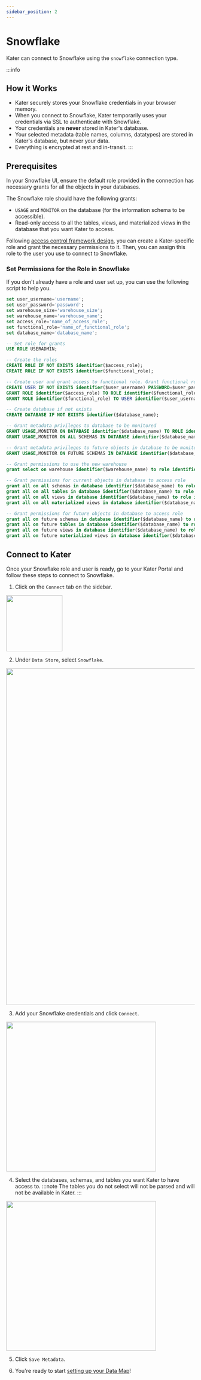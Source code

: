 ```yaml
---
sidebar_position: 2
---
```


# Snowflake

Kater can connect to Snowflake using the `snowflake` connection type.

:::info
## How it Works
* Kater securely stores your Snowflake credentials in your browser memory. 
* When you connect to Snowflake, Kater temporarily uses your credentials via SSL to authenticate with Snowflake. 
* Your credentials are **never** stored in Kater's database.  
* Your selected metadata (table names, columns, datatypes) are stored in Kater's database, but never your data. 
* Everything is encrypted at rest and in-transit. 
:::

## Prerequisites
In your Snowflake UI, ensure the default role provided in the connection has necessary grants for all the objects in your databases.

The Snowflake role should have the following grants:
- `USAGE` and `MONITOR` on the database (for the information schema to be accessible).
- Read-only access to all the tables, views, and materialized views in the database that you want Kater to access.

Following [access control framework design](../../blog/Access%20Control%20Framework%20Design), you can create a Kater-specific role and grant the necessary permissions to it. Then, you can assign this role to the user you use to connect to Snowflake.

### Set Permissions for the Role in Snowflake
If you don't already have a role and user set up, you can use the following script to help you.

```sql
set user_username='username';
set user_password='password';
set warehouse_size='warehouse_size';
set warehouse_name='warehouse_name';
set access_role='name_of_access_role';
set functional_role='name_of_functional_role';
set database_name='database_name';

-- Set role for grants
USE ROLE USERADMIN;

-- Create the roles
CREATE ROLE IF NOT EXISTS identifier($access_role);
CREATE ROLE IF NOT EXISTS identifier($functional_role);

-- Create user and grant access to functional role. Grant functional role access to access role.
CREATE USER IF NOT EXISTS identifier($user_username) PASSWORD=$user_password DEFAULT_ROLE=$functional_role;
GRANT ROLE identifier($access_role) TO ROLE identifier($functional_role);
GRANT ROLE identifier($functional_role) TO USER identifier($user_username);

-- Create database if not exists
CREATE DATABASE IF NOT EXISTS identifier($database_name);

-- Grant metadata privileges to database to be monitored
GRANT USAGE,MONITOR ON DATABASE identifier($database_name) TO ROLE identifier($access_role);
GRANT USAGE,MONITOR ON ALL SCHEMAS IN DATABASE identifier($database_name) TO ROLE identifier($access_role);

-- Grant metadata privileges to future objects in database to be monitored
GRANT USAGE,MONITOR ON FUTURE SCHEMAS IN DATABASE identifier($database_name) TO ROLE identifier($access_role);

-- Grant permissions to use the new warehouse
grant select on warehouse identifier($warehouse_name) to role identifier($access_role);

-- Grant permissions for current objects in database to access role
grant all on all schemas in database identifier($database_name) to role identifier($access_role);
grant all on all tables in database identifier($database_name) to role identifier($access_role);
grant all on all views in database identifier($database_name) to role identifier($access_role);
grant all on all materialized views in database identifier($database_name) to role identifier($access_role);

-- Grant permissions for future objects in database to access role
grant all on future schemas in database identifier($database_name) to role identifier($access_role);
grant all on future tables in database identifier($database_name) to role identifier($access_role);
grant all on future views in database identifier($database_name) to role identifier($access_role);
grant all on future materialized views in database identifier($database_name) to role identifier($access_role);
```

## Connect to Kater
Once your Snowflake role and user is ready, go to your Kater Portal and follow these steps to connect to Snowflake.

1. Click on the `Connect` tab on the sidebar.

<div style={{ display: "flex", justifyContent: "center", padding: "2rem 0 3rem 0" }}>
    <img src={require("../../static/img/ConnectSidebar.png").default} width="150" />
</div>

2. Under `Data Store`, select `Snowflake`.

<div style={{ display: "flex", justifyContent: "center", padding: "2rem 0 3rem 0" }}>
    <img src={require("../../static/img/DataStore_SNOWFLAKE.png").default} width="900" />
</div>

3. Add your Snowflake credentials and click `Connect`. 

<div style={{ display: "flex", justifyContent: "center", padding: "2rem 0 3rem 0" }}>
    <img src={require("../../static/img/ConnectionSnowflake.png").default} width="400" />
</div>

4. Select the databases, schemas, and tables you want Kater to have access to. 
:::note
The tables you do not select will not be parsed and will not be available in Kater.
:::
<div style={{ display: "flex", justifyContent: "center", padding: "2rem 0 3rem 0" }}>
    <img src={require("../../static/img/SelectTablesDW.png").default} width="400" />
</div>

5. Click `Save Metadata`. 

6. You're ready to start [setting up your Data Map](../data-map/data_map_intro)!